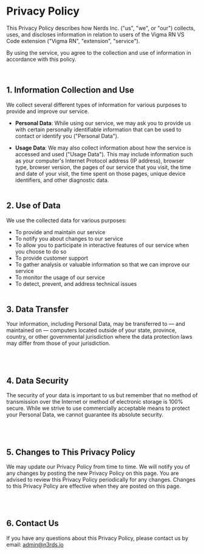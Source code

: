 # Privacy Policy

This Privacy Policy describes how Nerds Inc. ("us", "we", or "our") collects, uses, and discloses information in relation to users of the Vigma RN VS Code extension ("Vigma RN", "extension", "service").

By using the service, you agree to the collection and use of information in accordance with this policy.

<br />

## 1. Information Collection and Use

We collect several different types of information for various purposes to provide and improve our service.

- **Personal Data**: While using our service, we may ask you to provide us with certain personally identifiable information that can be used to contact or identify you ("Personal Data").

- **Usage Data**: We may also collect information about how the service is accessed and used ("Usage Data"). This may include information such as your computer's Internet Protocol address (IP address), browser type, browser version, the pages of our service that you visit, the time and date of your visit, the time spent on those pages, unique device identifiers, and other diagnostic data.
  <br />
  <br />

## 2. Use of Data

We use the collected data for various purposes:

- To provide and maintain our service
- To notify you about changes to our service
- To allow you to participate in interactive features of our service when you choose to do so
- To provide customer support
- To gather analysis or valuable information so that we can improve our service
- To monitor the usage of our service
- To detect, prevent, and address technical issues
  <br />
  <br />

## 3. Data Transfer

Your information, including Personal Data, may be transferred to — and maintained on — computers located outside of your state, province, country, or other governmental jurisdiction where the data protection laws may differ from those of your jurisdiction.

<br />
<br />

## 4. Data Security

The security of your data is important to us but remember that no method of transmission over the Internet or method of electronic storage is 100% secure. While we strive to use commercially acceptable means to protect your Personal Data, we cannot guarantee its absolute security.

<br />
<br />

## 5. Changes to This Privacy Policy

We may update our Privacy Policy from time to time. We will notify you of any changes by posting the new Privacy Policy on this page. You are advised to review this Privacy Policy periodically for any changes. Changes to this Privacy Policy are effective when they are posted on this page.

<br />
<br />

## 6. Contact Us

If you have any questions about this Privacy Policy, please contact us by email: admin@n3rds.io
